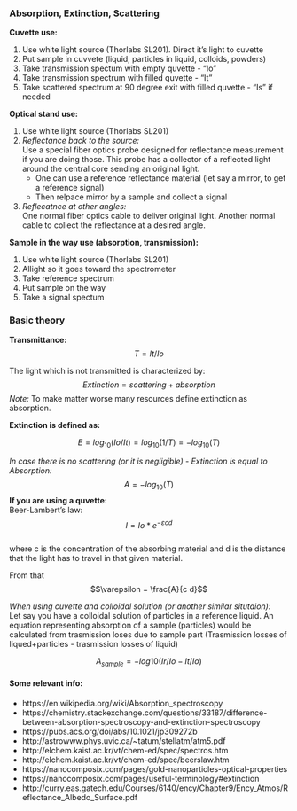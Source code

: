 ### Absorption, Extinction, Scattering


__Cuvette use:__

1. Use white light source (Thorlabs SL201). Direct it's light to cuvette
2. Put sample in cuvvete (liquid, particles in liquid, colloids, powders)
3. Take transmission spectum with empty quvette - "Io"
4. Take transmission spectrum with filled quvette - "It"
5. Take scattered spectrum at 90 degree exit with filled quvette - "Is" if needed

__Optical stand use:__

1. Use white light source (Thorlabs SL201)
2. _Reflectance back to the source:_    
Use a special fiber optics probe designed for reflectance measurement if you are doing those. This probe has a collector of a reflected light around the central core sending an original light. 
    - One can use a reference reflectance material (let say a mirror, to get a reference signal)
    - Then relpace mirror by a sample and collect a signal
3. _Reflecatnce at other angles:_    
One normal fiber optics cable to deliver original light. Another normal cable to collect the reflectance at a desired angle.


__Sample in the way use (absorption, transmission):__

1. Use white light source (Thorlabs SL201)
2. Allight so it goes toward the spectrometer
3. Take reference spectrum
4. Put sample on the way
5. Take a signal spectum


### Basic theory

__Transmittance:__ $$T = It/Io$$

The light which is not transmitted is characterized by:    
$$Extinction = scattering + absorption$$
_Note:_ To make matter worse many resources define extinction as absorption. 

__Extinction is defined as:__

$$E = log_{10}(Io/It) = log_{10}(1/T) = -log_{10}(T)$$

_In case there is no scattering (or it is negligible) - Extinction is equal to Absorption:_
$$A=-log_{10}(T)$$
__If you are using a quvette:__       
Beer-Lambert's law: $$I = Io * e^{-\varepsilon c d}$$    
where c is the concentration of the absorbing material and d is the distance that the light has to travel in that given material.

From that $$\varepsilon = \frac{A}{c d}$$



_When using cuvette and colloidal solution (or another similar situtaion):_   
Let say you have a colloidal solution of particles in a reference liquid. 
An equation representing absorption of a sample (particles) would be calculated from trasmission loses due to sample part (Trasmission losses of liqued+particles - trasmission losses of liquid) 

$$A_{sample} = -log10(Ir/Io - It/Io)$$


#### Some relevant info:

* https://en.wikipedia.org/wiki/Absorption_spectroscopy
* https://chemistry.stackexchange.com/questions/33187/difference-between-absorption-spectroscopy-and-extinction-spectroscopy
* https://pubs.acs.org/doi/abs/10.1021/jp309272b
* http://astrowww.phys.uvic.ca/~tatum/stellatm/atm5.pdf
* http://elchem.kaist.ac.kr/vt/chem-ed/spec/spectros.htm
* http://elchem.kaist.ac.kr/vt/chem-ed/spec/beerslaw.htm
* https://nanocomposix.com/pages/gold-nanoparticles-optical-properties
* https://nanocomposix.com/pages/useful-terminology#extinction
* http://curry.eas.gatech.edu/Courses/6140/ency/Chapter9/Ency_Atmos/Reflectance_Albedo_Surface.pdf

